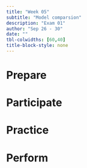 ```yaml
---
title: "Week 05"
subtitle: "Model comparsion"
description: "Exam 01"
author: "Sep 26 - 30"
date: ""
tbl-colwidths: [60,40]
title-block-style: none
---
```


# Prepare

# Participate

# Practice

# Perform
